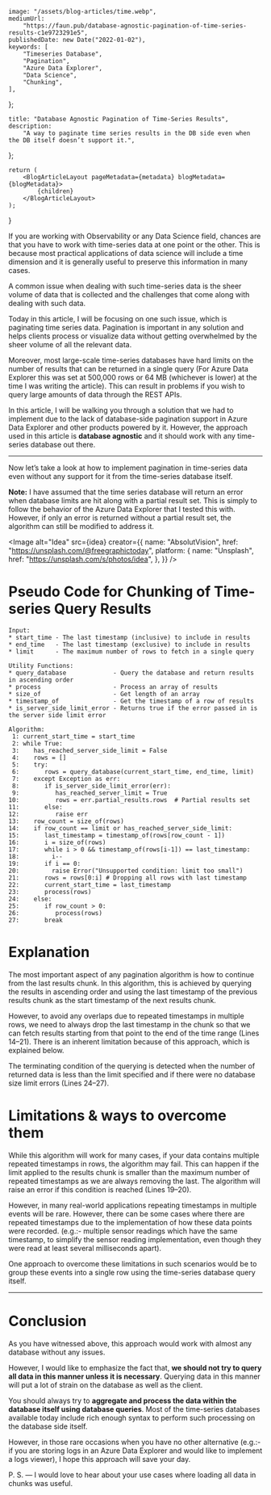 
    image: "/assets/blog-articles/time.webp",
    mediumUrl:
        "https://faun.pub/database-agnostic-pagination-of-time-series-results-c1e9723291e5",
    publishedDate: new Date("2022-01-02"),
    keywords: [
        "Timeseries Database",
        "Pagination",
        "Azure Data Explorer",
        "Data Science",
        "Chunking",
    ],
};

    title: "Database Agnostic Pagination of Time-Series Results",
    description:
        "A way to paginate time series results in the DB side even when the DB itself doesn’t support it.",
};

    return (
        <BlogArticleLayout pageMetadata={metadata} blogMetadata={blogMetadata}>
            {children}
        </BlogArticleLayout>
    );
}

If you are working with Observability or any Data Science field, chances are that you have to work with time-series data at one point or the other. This is because most practical applications of data science will include a time dimension and it is generally useful to preserve this information in many cases.

A common issue when dealing with such time-series data is the sheer volume of data that is collected and the challenges that come along with dealing with such data.

Today in this article, I will be focusing on one such issue, which is paginating time series data. Pagination is important in any solution and helps clients process or visualize data without getting overwhelmed by the sheer volume of all the relevant data.

Moreover, most large-scale time-series databases have hard limits on the number of results that can be returned in a single query (For Azure Data Explorer this was set at 500,000 rows or 64 MB (whichever is lower) at the time I was writing the article). This can result in problems if you wish to query large amounts of data through the REST APIs.

In this article, I will be walking you through a solution that we had to implement due to the lack of database-side pagination support in Azure Data Explorer and other products powered by it. However, the approach used in this article is **database agnostic** and it should work with any time-series database out there.

---

Now let’s take a look at how to implement pagination in time-series data even without any support for it from the time-series database itself.

**Note:** I have assumed that the time series database will return an error when database limits are hit along with a partial result set. This is simply to follow the behavior of the Azure Data Explorer that I tested this with. However, if only an error is returned without a partial result set, the algorithm can still be modified to address it.

<Image
    alt="Idea"
    src={idea}
    creator={{
        name: "AbsolutVision",
        href: "https://unsplash.com/@freegraphictoday",
        platform: {
            name: "Unsplash",
            href: "https://unsplash.com/s/photos/idea",
        },
    }}
/>

# Pseudo Code for Chunking of Time-series Query Results

```
Input:
* start_time - The last timestamp (inclusive) to include in results
* end_time   - The last timestamp (exclusive) to include in results
* limit      - The maximum number of rows to fetch in a single query

Utility Functions:
* query_database             - Query the database and return results in ascending order
* process                    - Process an array of results
* size_of                    - Get length of an array
* timestamp_of               - Get the timestamp of a row of results
* is_server_side_limit_error - Returns true if the error passed in is the server side limit error

Algorithm:
 1: current_start_time = start_time
 2: while True:
 3:    has_reached_server_side_limit = False
 4:    rows = []
 5:    try:
 6:       rows = query_database(current_start_time, end_time, limit)
 7:    except Exception as err:
 8:       if is_server_side_limit_error(err):
 9:          has_reached_server_limit = True
10:          rows = err.partial_results.rows  # Partial results set
11:       else:
12:          raise err
13:    row_count = size_of(rows)
14:    if row_count == limit or has_reached_server_side_limit:
15:       last_timestamp = timestamp_of(rows[row_count - 1])
16:       i = size_of(rows)
17:       while i > 0 && timestamp_of(rows[i-1]) == last_timestamp:
18:         i--
19:       if i == 0:
20:         raise Error("Unsupported condition: limit too small")
21:       rows = rows[0:i] # Dropping all rows with last timestamp
22:       current_start_time = last_timestamp
23:       process(rows)
24:    else:
25:       if row_count > 0:
26:          process(rows)
27:       break
```

# Explanation

The most important aspect of any pagination algorithm is how to continue from the last results chunk. In this algorithm, this is achieved by querying the results in ascending order and using the last timestamp of the previous results chunk as the start timestamp of the next results chunk.

However, to avoid any overlaps due to repeated timestamps in multiple rows, we need to always drop the last timestamp in the chunk so that we can fetch results starting from that point to the end of the time range (Lines 14–21). There is an inherent limitation because of this approach, which is explained below.

The terminating condition of the querying is detected when the number of returned data is less than the limit specified and if there were no database size limit errors (Lines 24–27).

# Limitations & ways to overcome them

While this algorithm will work for many cases, if your data contains multiple repeated timestamps in rows, the algorithm may fail. This can happen if the limit applied to the results chunk is smaller than the maximum number of repeated timestamps as we are always removing the last. The algorithm will raise an error if this condition is reached (Lines 19–20).

However, in many real-world applications repeating timestamps in multiple events will be rare. However, there can be some cases where there are repeated timestamps due to the implementation of how these data points were recorded. (e.g.:- multiple sensor readings which have the same timestamp, to simplify the sensor reading implementation, even though they were read at least several milliseconds apart).

One approach to overcome these limitations in such scenarios would be to group these events into a single row using the time-series database query itself.

---

# Conclusion

As you have witnessed above, this approach would work with almost any database without any issues.

However, I would like to emphasize the fact that, **we should not try to query all data in this manner unless it is necessary**. Querying data in this manner will put a lot of strain on the database as well as the client.

You should always try to **aggregate and process the data within the database itself using database queries**. Most of the time-series databases available today include rich enough syntax to perform such processing on the database side itself.

However, in those rare occasions when you have no other alternative (e.g.:- if you are storing logs in an Azure Data Explorer and would like to implement a logs viewer), I hope this approach will save your day.

P. S. — I would love to hear about your use cases where loading all data in chunks was useful.
